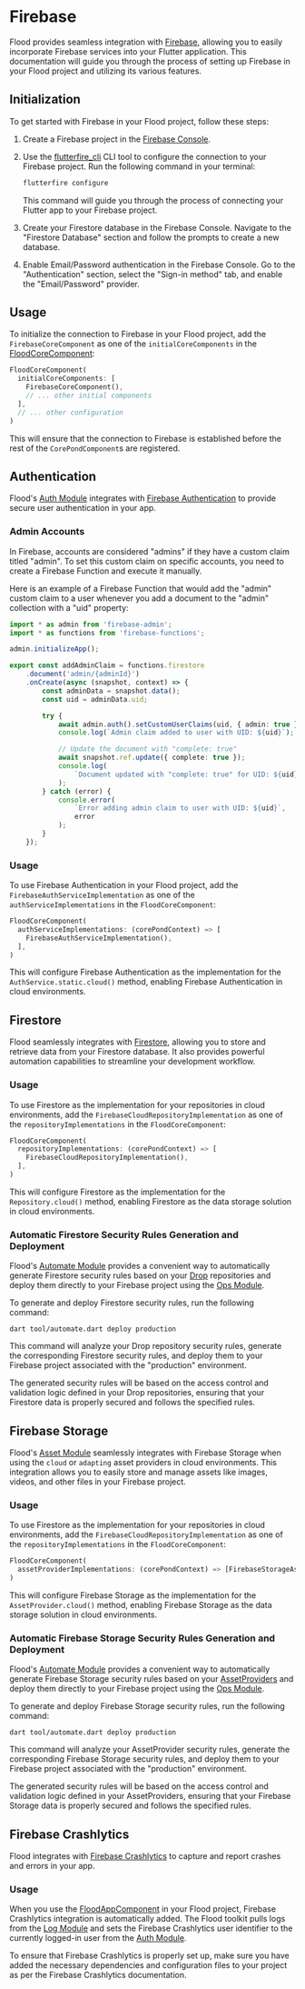 # Firebase

Flood provides seamless integration with [Firebase](https://www.firebase.com/), allowing you to easily incorporate Firebase services into your Flutter application. This documentation will guide you through the process of setting up Firebase in your Flood project and utilizing its various features.

## Initialization

To get started with Firebase in your Flood project, follow these steps:

1. Create a Firebase project in the [Firebase Console](https://console.firebase.google.com/).

2. Use the [flutterfire_cli](https://pub.dev/packages/flutterfire_cli) CLI tool to configure the connection to your Firebase project. Run the following command in your terminal:

    ```bash
    flutterfire configure
    ```

    This command will guide you through the process of connecting your Flutter app to your Firebase project.

3. Create your Firestore database in the Firebase Console. Navigate to the "Firestore Database" section and follow the prompts to create a new database.

4. Enable Email/Password authentication in the Firebase Console. Go to the "Authentication" section, select the "Sign-in method" tab, and enable the "Email/Password" provider.

## Usage

To initialize the connection to Firebase in your Flood project, add the `FirebaseCoreComponent` as one of the `initialCoreComponents` in the [FloodCoreComponent](/pond/core):

```dart filename="example_core/lib/pond.dart"
FloodCoreComponent(
  initialCoreComponents: [
    FirebaseCoreComponent(),
    // ... other initial components
  ],
  // ... other configuration
)
```

This will ensure that the connection to Firebase is established before the rest of the `CorePondComponent`s are registered.

## Authentication

Flood's [Auth Module](/auth) integrates with [Firebase Authentication](https://firebase.google.com/docs/auth) to provide secure user authentication in your app.

### Admin Accounts

In Firebase, accounts are considered "admins" if they have a custom claim titled "admin". To set this custom claim on specific accounts, you need to create a Firebase Function and execute it manually.

Here is an example of a Firebase Function that would add the "admin" custom claim to a user whenever you add a document to the "admin" collection with a "uid" property:

```typescript filename="example_core/firebase/functions/src/index.ts"
import * as admin from 'firebase-admin';
import * as functions from 'firebase-functions';

admin.initializeApp();

export const addAdminClaim = functions.firestore
    .document('admin/{adminId}')
    .onCreate(async (snapshot, context) => {
        const adminData = snapshot.data();
        const uid = adminData.uid;

        try {
            await admin.auth().setCustomUserClaims(uid, { admin: true });
            console.log(`Admin claim added to user with UID: ${uid}`);

            // Update the document with "complete: true"
            await snapshot.ref.update({ complete: true });
            console.log(
                `Document updated with "complete: true" for UID: ${uid}`
            );
        } catch (error) {
            console.error(
                `Error adding admin claim to user with UID: ${uid}`,
                error
            );
        }
    });
```

### Usage

To use Firebase Authentication in your Flood project, add the `FirebaseAuthServiceImplementation` as one of the `authServiceImplementations` in the `FloodCoreComponent`:

```dart filename="example_core/lib/pond.dart"
FloodCoreComponent(
  authServiceImplementations: (corePondContext) => [
    FirebaseAuthServiceImplementation(),
  ],
)
```

This will configure Firebase Authentication as the implementation for the `AuthService.static.cloud()` method, enabling Firebase Authentication in cloud environments.

## Firestore

Flood seamlessly integrates with [Firestore](https://firebase.google.com/docs/firestore), allowing you to store and retrieve data from your Firestore database. It also provides powerful automation capabilities to streamline your development workflow.

### Usage

To use Firestore as the implementation for your repositories in cloud environments, add the `FirebaseCloudRepositoryImplementation` as one of the `repositoryImplementations` in the `FloodCoreComponent`:

```dart filename="example_core/lib/pond.dart"
FloodCoreComponent(
  repositoryImplementations: (corePondContext) => [
    FirebaseCloudRepositoryImplementation(),
  ],
)
```

This will configure Firestore as the implementation for the `Repository.cloud()` method, enabling Firestore as the data storage solution in cloud environments.

### Automatic Firestore Security Rules Generation and Deployment

Flood's [Automate Module](/automate) provides a convenient way to automatically generate Firestore security rules based on your [Drop](/drop) repositories and deploy them directly to your Firebase project using the [Ops Module](/automate/ops).

To generate and deploy Firestore security rules, run the following command:

```
dart tool/automate.dart deploy production
```

This command will analyze your Drop repository security rules, generate the corresponding Firestore security rules, and deploy them to your Firebase project associated with the "production" environment.

The generated security rules will be based on the access control and validation logic defined in your Drop repositories, ensuring that your Firestore data is properly secured and follows the specified rules.

## Firebase Storage

Flood's [Asset Module](/asset) seamlessly integrates with Firebase Storage when using the `cloud` or `adapting` asset providers in cloud environments. This integration allows you to easily store and manage assets like images, videos, and other files in your Firebase project.

### Usage

To use Firestore as the implementation for your repositories in cloud environments, add the `FirebaseCloudRepositoryImplementation` as one of the `repositoryImplementations` in the `FloodCoreComponent`:

```dart filename="example_core/lib/pond.dart"
FloodCoreComponent(
  assetProviderImplementations: (corePondContext) => [FirebaseStorageAssetProviderImplementation()],
)
```

This will configure Firebase Storage as the implementation for the `AssetProvider.cloud()` method, enabling Firebase Storage as the data storage solution in cloud environments.

### Automatic Firebase Storage Security Rules Generation and Deployment

Flood's [Automate Module](/automate) provides a convenient way to automatically generate Firebase Storage security rules based on your [AssetProviders](/asset#creating-an-assetprovider) and deploy them directly to your Firebase project using the [Ops Module](/automate/ops).

To generate and deploy Firebase Storage security rules, run the following command:

```
dart tool/automate.dart deploy production
```

This command will analyze your AssetProvider security rules, generate the corresponding Firebase Storage security rules, and deploy them to your Firebase project associated with the "production" environment.

The generated security rules will be based on the access control and validation logic defined in your AssetProviders, ensuring that your Firebase Storage data is properly secured and follows the specified rules.

## Firebase Crashlytics

Flood integrates with [Firebase Crashlytics](https://firebase.google.com/docs/crashlytics) to capture and report crashes and errors in your app.

### Usage

When you use the [FloodAppComponent](/pond/app#pre-built-components) in your Flood project, Firebase Crashlytics integration is automatically added. The Flood toolkit pulls logs from the [Log Module](/logs) and sets the Firebase Crashlytics user identifier to the currently logged-in user from the [Auth Module](/auth).

To ensure that Firebase Crashlytics is properly set up, make sure you have added the necessary dependencies and configuration files to your project as per the Firebase Crashlytics documentation.
